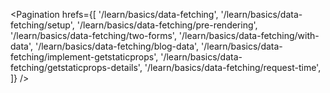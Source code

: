 
<Pagination
  hrefs={[
    '/learn/basics/data-fetching',
    '/learn/basics/data-fetching/setup',
    '/learn/basics/data-fetching/pre-rendering',
    '/learn/basics/data-fetching/two-forms',
    '/learn/basics/data-fetching/with-data',
    '/learn/basics/data-fetching/blog-data',
    '/learn/basics/data-fetching/implement-getstaticprops',
    '/learn/basics/data-fetching/getstaticprops-details',
    '/learn/basics/data-fetching/request-time',
  ]}
/>

<NotTranslateYet />